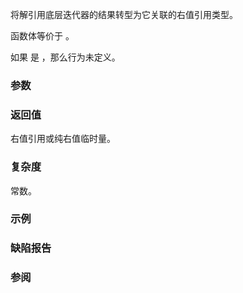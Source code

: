 {{title|iter_move&lt;small&gt;(std::counted_iterator)&lt;/small&gt;}}
{{cpp/iterator/counted_iterator/navbar}}
{{ddcl|since=c++20|
friend constexpr decltype(auto) iter_move( const std::counted_iterator&amp; i )
    noexcept(noexcept(ranges::iter_move(i.base())))
        requires std::input_iterator&lt;I&gt;;
}}

将解引用底层迭代器的结果转型为它关联的右值引用类型。

函数体等价于 {{c|return ranges::iter_move(i.base());}}。

{{cpp/hidden friend|{{c/core|std::counted_iterator&lt;I&gt;}}}}

如果 {{c|i.count()}} 是 {{c|0}}，那么行为未定义。

===参数===
{{par begin}}
{{par|i|源迭代器适配器}}
{{par end}}

===返回值===
右值引用或纯右值临时量。

===复杂度===
常数。

===示例===
{{example|code=
#include &lt;iomanip&gt;
#include &lt;iostream&gt;
#include &lt;iterator&gt;
#include &lt;string&gt;
#include &lt;vector&gt;

void print(auto const&amp; rem, auto const&amp; v)
{
    std::cout &lt;&lt; rem &lt;&lt; '[' &lt;&lt; size(v) &lt;&lt; "] {";
    for (char comma[]{0, ' ', 0}; auto const&amp; s : v)
        std::cout &lt;&lt; comma &lt;&lt; std::quoted(s), *comma = ',';
    std::cout &lt;&lt; "}\n";
}

int main()
{
    std::vector&lt;std::string&gt; p{"Alpha", "Bravo", "Charlie"}, q;
    print("p", p);
    print("q", q);
    
    using RI = std::counted_iterator&lt;std::vector&lt;std::string&gt;::iterator&gt;;
    
    for (RI iter{p.begin(), 2}; iter != std::default_sentinel; ++iter)
        q.emplace_back(/* ADL */ iter_move(iter));
    
    print("p", p);
    print("q", q);
}
|p=true
|output=
p[3] {"Alpha", "Bravo", "Charlie"}
q[0] {}
p[3] {"", "", "Charlie"}
q[2] {"Alpha", "Bravo"}
}}

===缺陷报告===
{{dr list begin}}
{{dr list item|wg=lwg|dr=3953|std=C++20|before=返回类型是 {{c/core|std::iter_rvalue_reference_t&lt;I&gt;}}|after=改为 {{c/core|decltype(auto)}}}}
{{dr list end}}

===参阅===
{{dsc begin}}
{{dsc inc|cpp/iterator/ranges/dsc iter_move}}
{{dsc inc|cpp/iterator/adaptor/dsc iter_swap|counted_iterator}}
{{dsc inc|cpp/utility/dsc move}}
{{dsc inc|cpp/utility/dsc move_if_noexcept}}
{{dsc inc|cpp/utility/dsc forward}}
{{dsc inc|cpp/algorithm/ranges/dsc move}}
{{dsc inc|cpp/algorithm/ranges/dsc move_backward}}
{{dsc end}}

{{langlinks|de|en|es|fr|it|ja|pt|ru}}